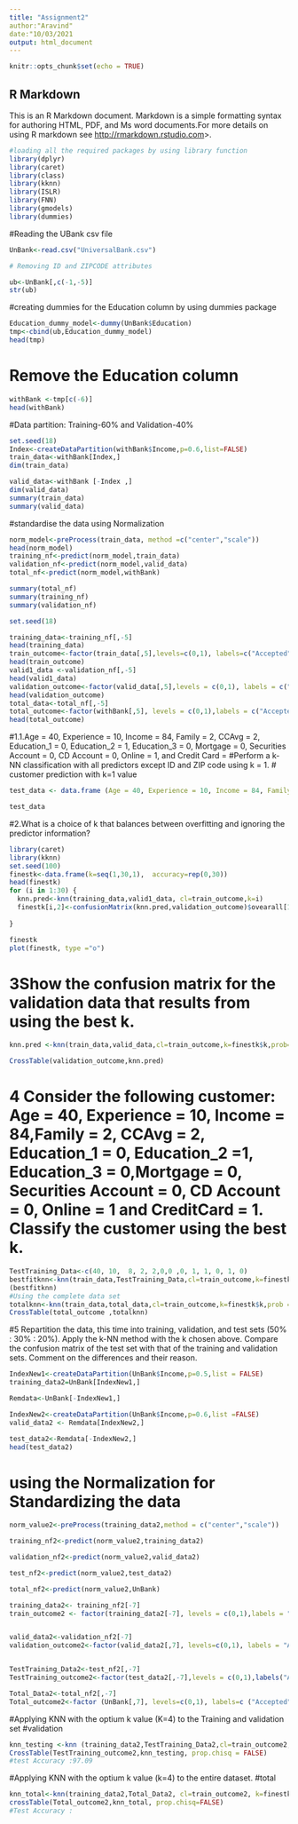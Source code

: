 ```yaml
---
title: "Assignment2"
author:"Aravind"
date:"10/03/2021
output: html_document
---
```


```r
knitr::opts_chunk$set(echo = TRUE)
```

## R Markdown

This is an R Markdown document. Markdown is a simple formatting syntax for authoring HTML, PDF, and Ms word documents.For more details on using R markdown see <http://rmarkdown.rstudio.com>>.


```r
#loading all the required packages by using library function
library(dplyr)
library(caret)
library(class)
library(kknn)
library(ISLR)
library(FNN)
library(gmodels)
library(dummies)
```
#Reading the UBank csv file
```r
UnBank<-read.csv("UniversalBank.csv")

# Removing ID and ZIPCODE attributes

ub<-UnBank[,c(-1,-5)]
str(ub)
```
#creating dummies for the Education column by using dummies package

```r
Education_dummy_model<-dummy(UnBank$Education)
tmp<-cbind(ub,Education_dummy_model)
head(tmp)
```

# Remove the Education column
```r
withBank <-tmp[c(-6)]
head(withBank)
```
#Data partition: Training-60% and Validation-40%
```r
set.seed(18)
Index<-createDataPartition(withBank$Income,p=0.6,list=FALSE)
train_data<-withBank[Index,]
dim(train_data)

valid_data<-withBank [-Index ,]
dim(valid_data)
summary(train_data)
summary(valid_data)
```
#standardise the data using Normalization
```r
norm_model<-preProcess(train_data, method =c("center","scale"))
head(norm_model)
training_nf<-predict(norm_model,train_data)
validation_nf<-predict(norm_model,valid_data)
total_nf<-predict(norm_model,withBank)

summary(total_nf)
summary(training_nf)
summary(validation_nf)

set.seed(18)

training_data<-training_nf[,-5]
head(training_data)
train_outcome<-factor(train_data[,5],levels=c(0,1), labels=c("Accepted","Refused"))
head(train_outcome)
valid1_data <-validation_nf[,-5]
head(valid1_data)
validation_outcome<-factor(valid_data[,5],levels = c(0,1), labels = c("Accepted","Refused"))
head(validation_outcome)
total_data<-total_nf[,-5]
total_outcome<-factor(withBank[,5], levels = c(0,1),labels = c("Accepted","Refused"))
head(total_outcome)
```

#1.1.Age = 40, Experience = 10, Income = 84, Family = 2, CCAvg = 2, Education_1 = 0, Education_2 = 1, Education_3 = 0, Mortgage = 0, Securities Account = 0, CD Account = 0, Online = 1, and Credit Card = #Perform a k-NN classification with all predictors except ID and ZIP code using k = 1.
# customer prediction with k=1 value

```r
test_data <- data.frame (Age = 40, Experience = 10, Income = 84, Family = 2, CCAvg = 2, Education_1 = 0, Education_2 = 1, Education_3 = 0, Mortgage = 0, Securities.Account = 0, CD.Account = 0, Online = 1,  CreditCard=1,stringsAsFactors = FALSE)

test_data
```
#2.What is a choice of k that balances between overfitting and ignoring the predictor information?
```r
library(caret)
library(kknn)
set.seed(100)
finestk<-data.frame(k=seq(1,30,1),  accuracy=rep(0,30))
head(finestk)
for (i in 1:30) {
  knn.pred<-knn(training_data,valid1_data, cl=train_outcome,k=i)
  finestk[i,2]<-confusionMatrix(knn.pred,validation_outcome)$ovearall[1]
  
}

finestk
plot(finestk, type ="o")


```





# 3Show the confusion matrix for the validation data that results from using the best k.
```r
knn.pred <-knn(train_data,valid_data,cl=train_outcome,k=finestk$k,prob=TRUE)

CrossTable(validation_outcome,knn.pred)
```
# 4 Consider the following customer: Age = 40, Experience = 10, Income = 84,Family = 2, CCAvg = 2, Education_1 = 0, Education_2 =1, Education_3 = 0,Mortgage = 0, Securities Account = 0, CD Account = 0, Online = 1 and CreditCard = 1. Classify the customer using the best k.
```r
TestTraining_Data<-c(40, 10,  8, 2, 2,0,0 ,0, 1, 1, 0, 1, 0)
bestfitknn<-knn(train_data,TestTraining_Data,cl=train_outcome,k=finestk$k,prob=TRUE)
(bestfitknn)
#Using the complete data set
totalknn<-knn(train_data,total_data,cl=train_outcome,k=finestk$k,prob = TRUE)
CrossTable(total_outcome ,totalknn)
```
#5 Repartition the data, this time into training, validation, and test sets (50% : 30% : 20%). Apply the k-NN method with the k chosen above. Compare the confusion matrix of the test set with that of the training and validation sets. Comment on the differences and their reason.
```r
IndexNew1<-createDataPartition(UnBank$Income,p=0.5,list = FALSE)
training_data2=UnBank[IndexNew1,]

Remdata<-UnBank[-IndexNew1,]

IndexNew2<-createDataPartition(UnBank$Income,p=0.6,list =FALSE)
valid_data2 <- Remdata[IndexNew2,]

test_data2<-Remdata[-IndexNew2,]
head(test_data2)
```
# using the Normalization for Standardizing the data 
```r
norm_value2<-preProcess(training_data2,method = c("center","scale"))

training_nf2<-predict(norm_value2,training_data2)

validation_nf2<-predict(norm_value2,valid_data2)

test_nf2<-predict(norm_value2,test_data2)

total_nf2<-predict(norm_value2,UnBank)

training_data2<- training_nf2[-7]
train_outcome2 <- factor(training_data2[-7], levels = c(0,1),labels = "Accepted","Refused")


valid_data2<-validation_nf2[-7]
validation_outcome2<-factor(valid_data2[,7], levels=c(0,1), labels = "Accepted","Refused")


TestTraining_Data2<-test_nf2[,-7]
TestTraining_outcome2<-factor(test_data2[,-7],levels = c(0,1),labels("Accepted","Refused"))

Total_Data2<-total_nf2[,-7]
Total_outcome2<-factor (UnBank[,7], levels=c(0,1), labels=c ("Accepted","Refused"))

```



#Applying KNN with the optium k value (K=4)  to the  Training and validation set
#validation
```r
knn_testing <-knn (training_data2,TestTraining_Data2,cl=train_outcome2, k=finestk_fit$k, prob = TRUE)
CrossTable(TestTraining_outcome2,knn_testing, prop.chisq = FALSE)
#test Accuracy :97.09
```


#Applying KNN with the optium k value (k=4) to the entire dataset.
#total
```r
knn_total<-knn(training_data2,Total_Data2, cl=train_outcome2, k=finestk$k, prob=TRUE)
crossTable(Total_outcome2,knn_total, prop.chisq=FALSE)
#Test Accuracy : 
```

 

















                           
